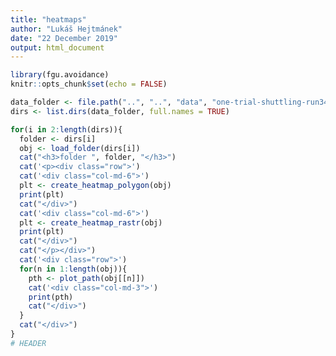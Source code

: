```yaml
---
title: "heatmaps"
author: "Lukáš Hejtmánek"
date: "22 December 2019"
output: html_document
---
```


```r
library(fgu.avoidance)
knitr::opts_chunk$set(echo = FALSE)
```

```r
data_folder <- file.path("..", "..", "data", "one-trial-shuttling-run34-15mins")
dirs <- list.dirs(data_folder, full.names = TRUE)
```


```r
for(i in 2:length(dirs)){
  folder <- dirs[i]
  obj <- load_folder(dirs[i])
  cat("<h3>folder ", folder, "</h3>")
  cat('<p><div class="row">')
  cat('<div class="col-md-6">')
  plt <- create_heatmap_polygon(obj)
  print(plt)
  cat("</div>")
  cat('<div class="col-md-6">')
  plt <- create_heatmap_rastr(obj)
  print(plt)
  cat("</div>")
  cat("</p></div>")
  cat('<div class="row">')
  for(n in 1:length(obj)){
    pth <- plot_path(obj[[n]])
    cat('<div class="col-md-3">')
    print(pth)
    cat("</div>")
  } 
  cat("</div>")
}
# HEADER

```